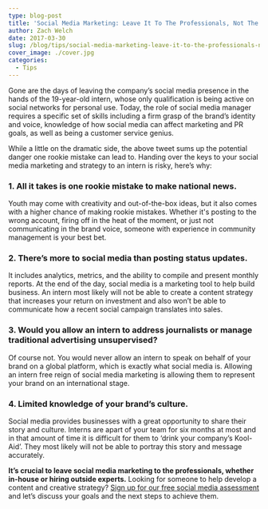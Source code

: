 ```yaml
---
type: blog-post
title: 'Social Media Marketing: Leave It To The Professionals, Not The Interns'
author: Zach Welch
date: 2017-03-30
slug: /blog/tips/social-media-marketing-leave-it-to-the-professionals-not-the-interns
cover_image: ./cover.jpg
categories:
  - Tips
---
```


Gone are the days of leaving the company’s social media presence in the hands of the 19-year-old intern, whose only qualification is being active on social networks for personal use. Today, the role of social media manager requires a specific set of skills including a firm grasp of the brand’s identity and voice, knowledge of how social media can affect marketing and PR goals, as well as being a customer service genius.

While a little on the dramatic side, the above tweet sums up the potential danger one rookie mistake can lead to. Handing over the keys to your social media marketing and strategy to an intern is risky, here’s why:

### 1. All it takes is one rookie mistake to make national news.

Youth may come with creativity and out-of-the-box ideas, but it also comes with a higher chance of making rookie mistakes. Whether it's posting to the wrong account, firing off in the heat of the moment, or just not communicating in the brand voice, someone with experience in community management is your best bet.

### 2. There’s more to social media than posting status updates.

It includes analytics, metrics, and the ability to compile and present monthly reports. At the end of the day, social media is a marketing tool to help build business. An intern most likely will not be able to create a content strategy that increases your return on investment and also won’t be able to communicate how a recent social campaign translates into sales.

### 3. Would you allow an intern to address journalists or manage traditional advertising unsupervised?

Of course not. You would never allow an intern to speak on behalf of your brand on a global platform, which is exactly what social media is. Allowing an intern free reign of social media marketing is allowing them to represent your brand on an international stage.

### 4. Limited knowledge of your brand’s culture.

Social media provides businesses with a great opportunity to share their story and culture. Interns are apart of your team for six months at most and in that amount of time it is difficult for them to ‘drink your company’s Kool-Aid’. They most likely will not be able to portray this story and message accurately.

**It’s crucial to leave social media marketing to the professionals, whether in-house or hiring outside experts.** Looking for someone to help develop a content and creative strategy? [Sign up for our free social media assessment][1] and let’s discuss your goals and the next steps to achieve them.

[1]: /free-assessment
